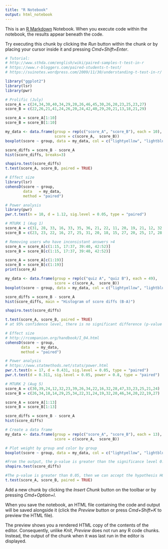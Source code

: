```yaml
---
title: "R Notebook"
output: html_notebook
---
```


This is an [R Markdown](http://rmarkdown.rstudio.com) Notebook. When you execute code within the notebook, the results appear beneath the code. 

Try executing this chunk by clicking the *Run* button within the chunk or by placing your cursor inside it and pressing *Cmd+Shift+Enter*. 

```r
# Tutorial: 
# http://www.sthda.com/english/wiki/paired-samples-t-test-in-r
# https://www.r-bloggers.com/paired-students-t-test/
# https://suinotes.wordpress.com/2009/11/30/understanding-t-test-in-r/
```

```r
library("ggplot2")
library(lsr)
library(pwr)
```

```r
# Prolific (July)
score_A = c(24,34,30,40,34,29,20,26,46,45,30,26,20,23,25,23,27)
score_B = c(22,26,21,41,24,26,20,24,42,40,29,20,21,13,18,21,29)

score_A = score_A[1:10]
score_B = score_B[1:10]

my_data <- data.frame(group = rep(c("score_A", "score_B"), each = 10),
                      score = c(score_A,  score_B))
boxplot(score ~ group, data = my_data, col = c("lightyellow", "lightblue"))

score_diffs = score_B - score_A
hist(score_diffs, breaks=3)

shapiro.test(score_diffs)
t.test(score_A, score_B, paired = TRUE)

# Effect size
library(lsr)
cohensD(score ~ group, 
        data   = my_data,
        method = "paired")

# Power analysis
library(pwr)
pwr.t.test(n = 10, d = 1.12, sig.level = 0.05, type = "paired")
```

```r
# MTURK 1 (Aug 1)
score_A = c(31, 28, 33, 16, 33, 35, 36, 21, 22, 11, 20, 19, 21, 12, 32, 52, 23, 46, 31, 25, 23, 11, 23, 39, 26, 35, 29, 18, 26, 33, 29, 33, 31, 47, 38, 38, 18, 29, 13, 26, 2, 39, 38, 31, 13, 21, 32, 22, 32, 31, 27, 26, 31, 24, 33, 13, 31, 32, 28, 21)
score_B = c(23, 23, 22, 16, 27, 25, 31, 20, 18, 15, 27, 20, 25, 17, 28, 48, 21, 41, 26, 24, 19, 13, 22, 37, 27, 35, 28, 23, 26, 31, 31, 29, 30, 47, 39, 36, 17, 19, 18, 25, 2, 43, 34, 27, 16, 19, 33, 14, 30, 30, 31, 21, 29, 24, 24, 18, 27, 31, 26, 18)

# Removing users who have inconsistant answers >4
score_A = score_A[c(1:15, 17:37, 39:40, 42:52)]
score_B = score_B[c(1:15, 17:37, 39:40, 42:52)]

score_A = score_A[c(1:19)]
score_B = score_B[c(1:19)]
print(score_A)

my_data <- data.frame(group = rep(c("quiz A", "quiz B"), each = 49),
                      score = c(score_A,  score_B))
boxplot(score ~ group, data = my_data, col = c("lightyellow", "lightblue"), main='Average score (out of 60)')

score_diffs = score_B - score_A
hist(score_diffs, main = "Histogram of score diffs (B-A)")

shapiro.test(score_diffs)

t.test(score_A, score_B, paired = TRUE)
# at 95% confidence level, there is no significant difference (p-value > 0.05) of the two means

# Effect size
# http://rcompanion.org/handbook/I_04.html
cohensD(score ~ group, 
       data   = my_data,
       method = "paired")

# Power analysis
# https://www.statmethods.net/stats/power.html
pwr.t.test(n = 17, d = 0.431, sig.level = 0.05, type = "paired")
pwr.t.test(d = 0.311, sig.level = 0.05, power = 0.8, type = "paired")
```

```r
# MTURK 2 (Aug 5)
score_A = c(30,39,24,12,32,23,39,26,34,22,16,32,28,47,33,23,25,21,24)
score_B = c(26,34,18,14,29,25,34,22,31,24,19,32,20,46,34,20,22,19,27)

score_A = score_A[1:13]
score_B = score_B[1:13]

score_diffs = score_B - score_A
hist(score_diffs)

# Create a data frame
my_data <- data.frame(group = rep(c("score_A", "score_B"), each = 13),
                      score = c(score_A,  score_B))

# Plot weight by group and color by group
boxplot(score ~ group, data = my_data, col = c("lightyellow", "lightblue"))

#From the output, the p-value is greater than the significance level 0.05 implying that the distribution of the differences (score_diffs) are not significantly different from normal distribution. In other words, we can assume the normality.
shapiro.test(score_diffs)

#The p-value is greater than 0.05, then we can accept the hypothesis H0 of equality of the averages. In conclusion, the new training has not made any significant improvement (or deterioration) to the team of athletes.
t.test(score_A, score_B, paired = TRUE)
```

Add a new chunk by clicking the *Insert Chunk* button on the toolbar or by pressing *Cmd+Option+I*.

When you save the notebook, an HTML file containing the code and output will be saved alongside it (click the *Preview* button or press *Cmd+Shift+K* to preview the HTML file). 

The preview shows you a rendered HTML copy of the contents of the editor. Consequently, unlike *Knit*, *Preview* does not run any R code chunks. Instead, the output of the chunk when it was last run in the editor is displayed.

